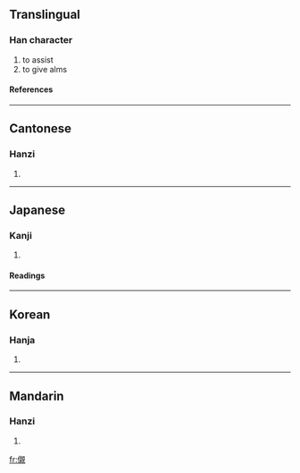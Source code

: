 ==Translingual==
===Han character===
{{Han char|rn=9|rad=人|as=16|sn=18|four=2621<sub>0</sub>|canj=人卜木山 (OYDU)}}
# to assist
# to give alms
====References====
{{Han ref|kx=0121.100|dkj=01274|dj=0255.110|hdz=10236.170|uh=512D|ud=20781|bh=EFB8|bd=61368}}
----
==Cantonese==
===Hanzi===
{{yue-hanzi|jyut=|y=chan3}}
# {{defn|Cantonese}}
----
==Japanese==
===Kanji===
{{ja-kanji|grade=|rs=人16}}
# {{defn|Japanese}}
====Readings====
{{ja-readings|on=[[しん]] (shin)|kun=[[いたる]] (itaru), [[ちかい]] (chikai), [[おそれる]] (osoreru), [[うら]] (ura), [[しく]] (shiku)}}
----
==Korean==
===Hanja===
{{ko-hanja|hangeul=츤|rv=cheun|mr=ch'ŭn}}
# {{defn|Korean}}
----
==Mandarin==
===Hanzi===
{{cmn-hanzi|pin=[[chèn]] ([[chen4]])|wg=ch'en<sup>4</sup>}}
# {{defn|Mandarin}}

[[fr:儭]]